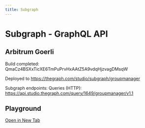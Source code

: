 ```yaml
---
title: Subgraph
---
```



# Subgraph - GraphQL API

## Arbitrum Goerli

Build completed: QmaCz4BSXxTicXE6TmPuPrvHxAAtZ5A9vdqHjzvagDMsqW

Deployed to https://thegraph.com/studio/subgraph/groupmanager

Subgraph endpoints: Queries (HTTP): https://api.studio.thegraph.com/query/1649/groupmanager/v1.1

## Playground

[Open in New Tab](https://studio.apollographql.com/sandbox/explorer?hideCookieToggle=true&initialRequestQueryPlan=false&parentSupportsSubscriptions=true&runTelemetry=true&shouldDefaultAutoupdateSchema=true&version=2.5.1)


<div className="GraphQLSandbox">
<ApolloSandbox
    initialEndpoint='https://api.studio.thegraph.com/query/1649/groupmanager/version/latest'
    persistExplorerState={true}
    intialState={{
        document: `
            query GetGroups {
                groups(first: 5) {
                    id
                    merkleTree {
                        root
                        depth
                    }
                    members {
                        index
                        identityCommitment
                    }
                    verifiedProofs {
                        signal
                        timestamp
                    }
                    timestamp
                    admin
                }
            }
        `
    }}
/>
</div>